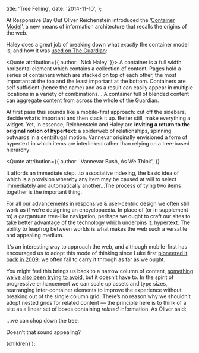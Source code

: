 
  title: 'Tree Felling',
  date: '2014-11-10',
};

At Responsive Day Out Oliver Reichenstein introduced the ‘[Container Model](https://web.archive.org/web/20150315225842/https://huffduffer.com/adactio/167836)’, a new means of information architecture that recalls the origins of the web.

Haley does a great job of breaking down what *exactly* the container model is, and how it was [used on The Guardian](http://next.theguardian.com/blog/container-model-blended-content/):

<Quote attribution={{ author: 'Nick Haley' }}>
  A container is a full width horizontal element which contains a collection of content. Pages hold a series of containers which are stacked on top of each other, the most important at the top and the least important at the bottom. Containers are self sufficient (hence the name) and as a result can easily appear in multiple locations in a variety of combinations… A container full of blended content can aggregate content from across the whole of the Guardian.
</Quote>

At first pass this sounds like a mobile-first approach: cut off the sidebars, decide what’s important and then stack it up. Better still, make everything a widget. Yet, in essence, Reichenstein and Haley are **inviting a return to the original notion of hypertext**: a spiderweb of relationships, spinning  outwards in a centrifugal motion. Vannevar originally envisioned a form of hypertext in which items are interlinked rather than relying on a tree-based hierarchy:

<Quote
  attribution={{
    author: 'Vannevar Bush, As We Think',
  }}
>

  It affords an immediate step…to associative indexing, the basic idea of which
  is a provision whereby any item may be caused at will to select immediately and
  automatically another…The process of tying two items together is the important
  thing.

</Quote>


For all our advancements in responsive & user-centric design we often still work as if we’re designing an encyclopaedia. In place of (or in supplement to) a gargantuan tree-like navigation, perhaps we ought to craft our sites to take better advantage of the technology which underpins it: hypertext. The ability to leapfrog between worlds is what makes the web such a versatile and appealing medium.

It's an interesting way to approach the web, and although mobile-first has encouraged us to adopt this mode of thinking since Luke first [pioneered it back in 2009](http://www.lukew.com/ff/entry.asp?933), we often fail to carry it through as far as we ought.

You might feel this brings us back to a narrow column of content, [something we’ve also been trying to avoid](http://alistapart.com/article/surveying-the-big-screen), but it doesn’t have to. In the spirit of progressive enhancement we can scale up assets and type sizes, rearranging inter-container elements to improve the experience without breaking out of the single column grid. There’s no reason why we shouldn’t adopt nested grids for related content — the principle here is to think of a site as a linear set of boxes containing *related* information. As Oliver said:

<Quote>
  …we can chop down the tree.
</Quote>

Doesn’t that sound appealing?

  <WritingSingle meta={meta}>{children}</WritingSingle>
);